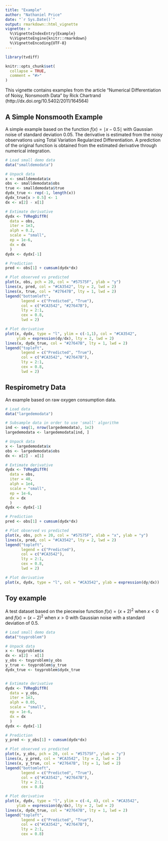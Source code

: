 ```yaml
---
title: "Example"
author: "Nathaniel Price"
date: "`r Sys.Date()`"
output: rmarkdown::html_vignette
vignette: >
  %\VignetteIndexEntry{Example}
  %\VignetteEngine{knitr::rmarkdown}
  %\VignetteEncoding{UTF-8}
---
```


```r
library(tvdiff)

knitr::opts_chunk$set(
  collapse = TRUE,
  comment = "#>"
)
```

This vignette contains examples from the article "Numerical Differentiation of
Noisy, Nonsmooth Data" by Rick Chartrand (http://dx.doi.org/10.5402/2011/164564)

## A Simple Nonsmooth Example
A simple example based on the function $f(x) = \mid x - 0.5 \mid$ with 
Gaussian noise of standard deviation 0.05. The derivative is estimated from the 
noisy observations using Total Variation Regularized Differentiation. A
prediction of the original function is obtained from the estimated derivative 
through numerical integration.

```r

# Load small demo data 
data("smalldemodata")

# Unpack data
x <- smalldemodata$x
obs <- smalldemodata$obs
true <- smalldemodata$true
dydx_true <- rep(-1, length(x))
dydx_true[x > 0.5] <- 1
dx <- x[2] - x[1]

# Extimate derivative
dydx <- TVRegDiffR(
  data = obs,
  iter = 1e3,
  alph = 0.2,
  scale = "small",
  ep = 1e-6,
  dx = dx
  )
dydx <- dydx[-1]

# Prediction
pred <- obs[1] + cumsum(dydx*dx)

# Plot observed vs predicted
plot(x, obs, pch = 20, col = "#57575F", ylab = "y")
lines(x, pred, col = "#CA3542", lty = 2, lwd = 2)
lines(x, true, col = "#27647B", lty = 1, lwd = 2)
legend("bottomleft", 
       legend = c("Predicted", "True"),
       col = c("#CA3542", "#27647B"),
       lty = 2:1,
       cex = 0.8,
       lwd = 2)

# Plot derivative
plot(x, dydx, type = "l", ylim = c(-1,1), col = "#CA3542", 
     ylab = expression(dy/dx), lty = 2, lwd = 2)
lines(x, dydx_true, col = "#27647B", lty = 1, lwd = 2)
legend("topleft", 
       legend = c("Predicted", "True"),
       col = c("#CA3542", "#27647B"),
       lty = 2:1,
       cex = 0.8,
       lwd = 2)

```

## Respirometry Data 
An example based on raw oxygen consumption data.

```r

# Load data
data("largedemodata")

# Subsample data in order to use 'small' algorithm
ind <- seq(1, nrow(largedemodata), 1e2)
largedemodata <- largedemodata[ind, ]

# Unpack data
x <- largedemodata$x
obs <- largedemodata$obs
dx <- x[2] - x[1]

# Extimate derivative
dydx <- TVRegDiffR(
  data = obs,
  iter = 40,
  alph = 1e4,
  scale = "small",
  ep = 1e-6,
  dx = dx
  )
dydx <- dydx[-1]

# Prediction
pred <- obs[1] + cumsum(dydx*dx)

# Plot observed vs predicted
plot(x, obs, pch = 20, col = "#57575F", xlab = "x", ylab = "y")
lines(x, pred, col = "#CA3542", lty = 2, lwd = 2)
legend("topleft", 
       legend = c("Predicted"),
       col = c("#CA3542"),
       lty = 2:1,
       cex = 0.8,
       lwd = 2)

# Plot derivative
plot(x, dydx, type = "l", col = "#CA3542", ylab = expression(dy/dx))

```

## Toy example
A test dataset based on the piecewise function $f(x) = (x+2)^2$ when $x<0$ and
$f(x) = (x-2)^2$ when $x>0$ with Gaussian noise with a standard deviation of 0.5.

```r

# Load small demo data 
data("toyproblem")

# Unpack data
x <- toyproblem$x
dx <- x[2] - x[1]
y_obs <- toyproblem$y_obs
y_true <- toyproblem$y_true
dydx_true <- toyproblem$dydx_true


# Extimate derivative
dydx <- TVRegDiffR(
  data = y_obs,
  iter = 1e3,
  alph = 0.05,
  scale = "small",
  ep = 1e-6,
  dx = dx
  )
dydx <- dydx[-1]

# Prediction
y_pred <- y_obs[1] + cumsum(dydx*dx)

# Plot observed vs predicted
plot(x, y_obs, pch = 20, col = "#57575F", ylab = "y")
lines(x, y_pred, col = "#CA3542", lty = 2, lwd = 2)
lines(x, y_true, col = "#27647B", lty = 1, lwd = 2)
legend("bottomleft", 
       legend = c("Predicted", "True"),
       col = c("#CA3542", "#27647B"),
       lty = 2:1,
       cex = 0.8)

# Plot derivative
plot(x, dydx, type = "l", ylim = c(-4, 4), col = "#CA3542", 
     ylab = expression(dy/dx), lty = 2, lwd = 2)
lines(x, dydx_true, col = "#27647B", lty = 1, lwd = 2)
legend("topleft",
       legend = c("Predicted", "True"),
       col = c("#CA3542", "#27647B"),
       lty = 2:1,
       cex = 0.8)

```




